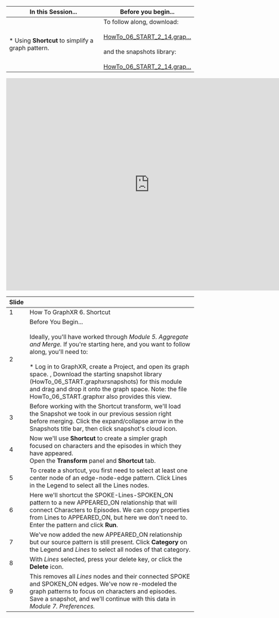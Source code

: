 | In this Session... | Before you begin... |
| --- | --- |
| *   Using **Shortcut** to simplify a graph pattern. | To follow along, download:<br/><br/>[HowTo\_06\_START\_2\_14.grap...](/wiki/spaces/TES/pages/1029111867/6.+Shortcut?preview=%2F1029111867%2F1624571919%2FHowTo_06_START_2_14.graphxrsnapshots.zip)<br/><br/>and the snapshots library:<br/><br/>[HowTo\_06\_START\_2\_14.grap...](/wiki/spaces/TES/pages/1029111867/6.+Shortcut?preview=%2F1029111867%2F1624571919%2FHowTo_06_START_2_14.graphxrsnapshots.zip) |

<iframe src="https://docs.google.com/presentation/d/e/2PACX-1vQMq3xJtDOgCx_55P_WUV34onoUNU5z8y75F7LIisKtpm34ooz9lYpzKUe9ZRuvwkElIGZciPytlpxi/embed?start=false&loop=false&delayms=60000" frameborder="0" width="768" height="569" allowfullscreen="true" mozallowfullscreen="true" webkitallowfullscreen="true"></iframe>

| **Slide** |     |
| --- | --- |
| 1   | How To GraphXR 6. Shortcut |
| 2   | Before You Begin...<br/><br/>Ideally, you'll have worked through _Module 5. Aggregate and Merge._ If you're starting here, and you want to follow along, you'll need to:<br/><br/>*   Log in to GraphXR, create a Project, and open its graph space. , Download the starting snapshot library (HowTo\_06\_START.graphxrsnapshots) for this module and drag and drop it onto the graph space. Note: the file HowTo\_06\_START.graphxr also provides this view. |
| 3   | Before working with the Shortcut transform, we'll load the Snapshot we took in our previous session right before merging. Click the expand/collapse arrow in the Snapshots title bar, then click snapshot's cloud icon. |
| 4   | Now we'll use **Shortcut** to create a simpler graph focused on characters and the episodes in which they have appeared.    <br/>Open the **Transform** panel and **Shortcut** tab. |
| 5   | To create a shortcut, you first need to select at least one center node of an edge\-node-edge pattern. Click Lines in the Legend to select all the Lines nodes. |
| 6   | Here we'll shortcut the SPOKE-Lines-SPOKEN\_ON pattern to a new APPEARED\_ON relationship that will connect Characters to Episodes. We can copy properties from Lines to APPEARED\_ON, but here we don't need to. Enter the pattern and click **Run**. |
| 7   | We've now added the new APPEARED\_ON  relationship but our source pattern is still present. Click **Category** on the Legend and _Lines_ to select all nodes of that category. |
| 8   | With _Lines_ selected, press your delete key, or click the **Delete** icon. |
| 9   | This removes all _Lines_ nodes and their connected SPOKE and SPOKEN\_ON edges. We've now re-modeled the graph patterns to focus on characters and episodes. Save a snapshot, and we'll continue with this data in _Module 7. Preferences._ |